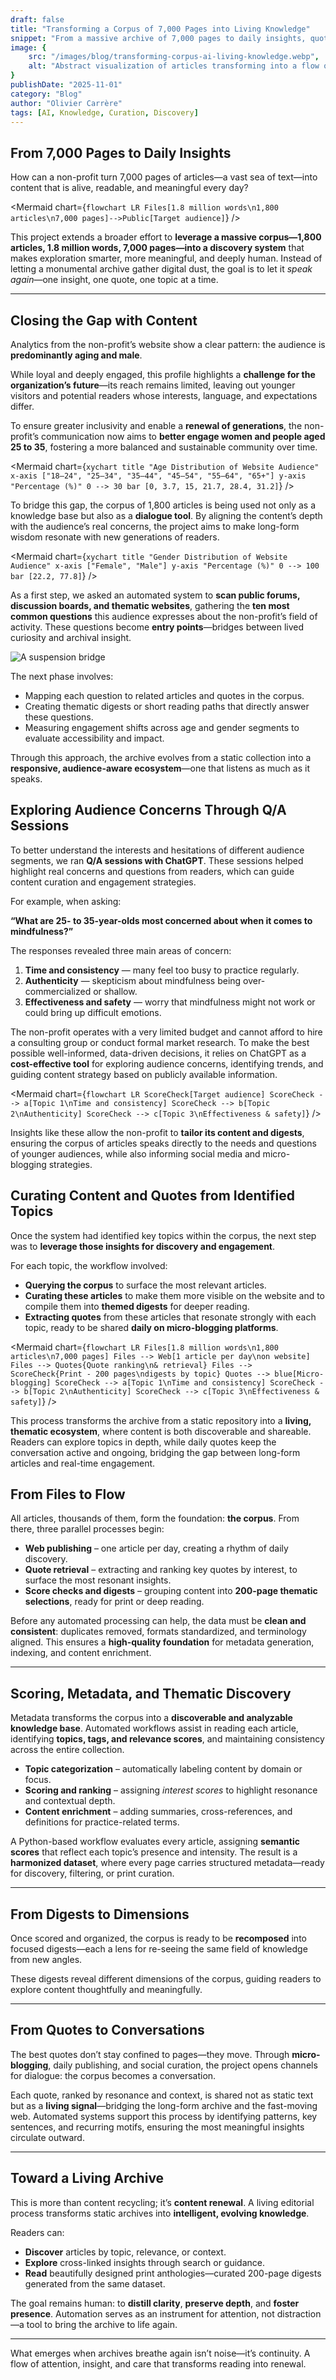 ```yaml
---
draft: false
title: "Transforming a Corpus of 7,000 Pages into Living Knowledge"
snippet: "From a massive archive of 7,000 pages to daily insights, quote retrieval, and AI-powered thematic digests—this project turns static content into a living flow of clarity, focus, and well-being."
image: {
    src: "/images/blog/transforming-corpus-ai-living-knowledge.webp",
    alt: "Abstract visualization of articles transforming into a flow of connected insights"
}
publishDate: "2025-11-01"
category: "Blog"
author: "Olivier Carrère"
tags: [AI, Knowledge, Curation, Discovery]
---
```


## From 7,000 Pages to Daily Insights

How can a non-profit turn 7,000 pages of articles—a vast sea of text—into content that is alive, readable, and meaningful every day?



<Mermaid chart={`
flowchart LR
Files[1.8 million words\n1,800 articles\n7,000 pages]-->Public[Target audience]
`} />


This project extends a broader effort to **leverage a massive corpus—1,800 articles, 1.8 million words, 7,000 pages—into a discovery system** that makes exploration smarter, more meaningful, and deeply human.
Instead of letting a monumental archive gather digital dust, the goal is to let it *speak again*—one insight, one quote, one topic at a time.

---

## Closing the Gap with Content

Analytics from the non-profit’s website show a clear pattern: the audience is **predominantly aging and male**.

While loyal and deeply engaged, this profile highlights a **challenge for the organization’s future**—its reach remains limited, leaving out younger visitors and potential readers whose interests, language, and expectations differ.

To ensure greater inclusivity and enable a **renewal of generations**, the non-profit’s communication now aims to **better engage women and people aged 25 to 35**, fostering a more balanced and sustainable community over time.

<Mermaid chart={`
xychart
    title "Age Distribution of Website Audience"
    x-axis ["18–24", "25–34", "35–44", "45–54", "55–64", "65+"]
    y-axis "Percentage (%)" 0 --> 30
    bar [0, 3.7, 15, 21.7, 28.4, 31.2]
`} />


To bridge this gap, the corpus of 1,800 articles is being used not only as a knowledge base but also as a **dialogue tool**.
By aligning the content’s depth with the audience’s real concerns, the project aims to make long-form wisdom resonate with new generations of readers.

<Mermaid chart={`
xychart
    title "Gender Distribution of Website Audience"
    x-axis ["Female", "Male"]
    y-axis "Percentage (%)" 0 --> 100
    bar [22.2, 77.8]
`} />

As a first step, we asked an automated system to **scan public forums, discussion boards, and thematic websites**, gathering the **ten most common questions** this audience expresses about the non-profit’s field of activity.
These questions become **entry points**—bridges between lived curiosity and archival insight.

![A suspension bridge](/images/blog/transforming-corpus-ai-living-knowledge-large.webp)

The next phase involves:
- Mapping each question to related articles and quotes in the corpus.
- Creating thematic digests or short reading paths that directly answer these questions.
- Measuring engagement shifts across age and gender segments to evaluate accessibility and impact.

Through this approach, the archive evolves from a static collection into a **responsive, audience-aware ecosystem**—one that listens as much as it speaks.

## Exploring Audience Concerns Through Q/A Sessions

To better understand the interests and hesitations of different audience segments, we ran **Q/A sessions with ChatGPT**.
These sessions helped highlight real concerns and questions from readers, which can guide content curation and engagement strategies.

For example, when asking:

**“What are 25- to 35-year-olds most concerned about when it comes to mindfulness?”**

The responses revealed three main areas of concern:

1. **Time and consistency** — many feel too busy to practice regularly.
2. **Authenticity** — skepticism about mindfulness being over-commercialized or shallow.
3. **Effectiveness and safety** — worry that mindfulness might not work or could bring up difficult emotions.

The non-profit operates with a very limited budget and cannot afford to hire a consulting group or conduct formal market research. To make the best possible well-informed, data-driven decisions, it relies on ChatGPT as a **cost-effective tool** for exploring audience concerns, identifying trends, and guiding content strategy based on publicly available information.

<Mermaid chart={`
flowchart LR
ScoreCheck[Target audience]
ScoreCheck --> a[Topic 1\nTime and consistency]
ScoreCheck --> b[Topic 2\nAuthenticity]
ScoreCheck --> c[Topic 3\nEffectiveness & safety]
`} />

Insights like these allow the non-profit to **tailor its content and digests**, ensuring the corpus of articles speaks directly to the needs and questions of younger audiences, while also informing social media and micro-blogging strategies.

## Curating Content and Quotes from Identified Topics

Once the system had identified key topics within the corpus, the next step was to **leverage those insights for discovery and engagement**.

For each topic, the workflow involved:

* **Querying the corpus** to surface the most relevant articles.
* **Curating these articles** to make them more visible on the website and to compile them into **themed digests** for deeper reading.
* **Extracting quotes** from these articles that resonate strongly with each topic, ready to be shared **daily on micro-blogging platforms**.

<Mermaid chart={`
flowchart LR
Files[1.8 million words\n1,800 articles\n7,000 pages]
Files --> Web[1 article per day\non website]
Files --> Quotes{Quote ranking\n& retrieval}
Files --> ScoreCheck{Print - 200 pages\ndigests by topic}
Quotes --> blue[Micro-blogging]
ScoreCheck --> a[Topic 1\nTime and consistency]
ScoreCheck --> b[Topic 2\nAuthenticity]
ScoreCheck --> c[Topic 3\nEffectiveness & safety]
`} />

This process transforms the archive from a static repository into a **living, thematic ecosystem**, where content is both discoverable and shareable.
Readers can explore topics in depth, while daily quotes keep the conversation active and ongoing, bridging the gap between long-form articles and real-time engagement.

## From Files to Flow

All articles, thousands of them, form the foundation: **the corpus**.
From there, three parallel processes begin:

- **Web publishing** – one article per day, creating a rhythm of daily discovery.
- **Quote retrieval** – extracting and ranking key quotes by interest, to surface the most resonant insights.
- **Score checks and digests** – grouping content into **200-page thematic selections**, ready for print or deep reading.

Before any automated processing can help, the data must be **clean and consistent**: duplicates removed, formats standardized, and terminology aligned.
This ensures a **high-quality foundation** for metadata generation, indexing, and content enrichment.

---

## Scoring, Metadata, and Thematic Discovery

Metadata transforms the corpus into a **discoverable and analyzable knowledge base**.
Automated workflows assist in reading each article, identifying **topics, tags, and relevance scores**, and maintaining consistency across the entire collection.

- **Topic categorization** – automatically labeling content by domain or focus.
- **Scoring and ranking** – assigning *interest scores* to highlight resonance and contextual depth.
- **Content enrichment** – adding summaries, cross-references, and definitions for practice-related terms.

A Python-based workflow evaluates every article, assigning **semantic scores** that reflect each topic’s presence and intensity.
The result is a **harmonized dataset**, where every page carries structured metadata—ready for discovery, filtering, or print curation.

---

## From Digests to Dimensions

Once scored and organized, the corpus is ready to be **recomposed** into focused digests—each a lens for re-seeing the same field of knowledge from new angles.

These digests reveal different dimensions of the corpus, guiding readers to explore content thoughtfully and meaningfully.

---

## From Quotes to Conversations

The best quotes don’t stay confined to pages—they move.
Through **micro-blogging**, daily publishing, and social curation, the project opens channels for dialogue: the corpus becomes a conversation.

Each quote, ranked by resonance and context, is shared not as static text but as a **living signal**—bridging the long-form archive and the fast-moving web.
Automated systems support this process by identifying patterns, key sentences, and recurring motifs, ensuring the most meaningful insights circulate outward.

---

## Toward a Living Archive

This is more than content recycling; it’s **content renewal**.
A living editorial process transforms static archives into **intelligent, evolving knowledge**.

Readers can:
- **Discover** articles by topic, relevance, or context.
- **Explore** cross-linked insights through search or guidance.
- **Read** beautifully designed print anthologies—curated 200-page digests generated from the same dataset.

The goal remains human: to **distill clarity**, **preserve depth**, and **foster presence**.
Automation serves as an instrument for attention, not distraction—a tool to bring the archive to life again.

---

What emerges when archives breathe again isn’t noise—it’s continuity.
A flow of attention, insight, and care that transforms reading into renewal.
